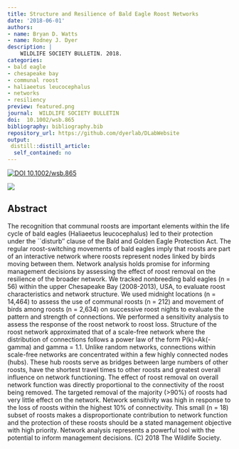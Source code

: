 ```yaml
---
title: Structure and Resilience of Bald Eagle Roost Networks
date: '2018-06-01'
authors:
- name: Bryan D. Watts
- name: Rodney J. Dyer
description: |
    WILDLIFE SOCIETY BULLETIN. 2018.  
categories: 
- bald eagle
- chesapeake bay
- communal roost
- haliaeetus leucocephalus
- networks
- resiliency
preview: featured.png
journal:  WILDLIFE SOCIETY BULLETIN
doi:  10.1002/wsb.865
bibliography: bibliography.bib
repository_url: https://github.com/dyerlab/DLabWebsite
output:
 distill::distill_article:
  self_contained: no
---
```


 [![ DOI 10.1002/wsb.865](http://img.shields.io/badge/DOI-474747.svg)](https://doi.org/10.1002/wsb.865)

![]( featured.png )

## Abstract

The recognition that communal roosts are important elements within the life cycle of bald eagles (Haliaeetus leucocephalus) led to their protection under the ``disturb″ clause of the Bald and Golden Eagle Protection Act. The regular roost-switching movements of bald eagles imply that roosts are part of an interactive network where roosts represent nodes linked by birds moving between them. Network analysis holds promise for informing management decisions by assessing the effect of roost removal on the resilience of the broader network. We tracked nonbreeding bald eagles (n = 56) within the upper Chesapeake Bay (2008-2013), USA, to evaluate roost characteristics and network structure. We used midnight locations (n = 14,464) to assess the use of communal roosts (n = 212) and movement of birds among roosts (n = 2,634) on successive roost nights to evaluate the pattern and strength of connections. We performed a sensitivity analysis to assess the response of the roost network to roost loss. Structure of the roost network approximated that of a scale-free network where the distribution of connections follows a power law of the form P(k)=Ak(-gamma) and gamma = 1.1. Unlike random networks, connections within scale-free networks are concentrated within a few highly connected nodes (hubs). These hub roosts serve as bridges between large numbers of other roosts, have the shortest travel times to other roosts and greatest overall influence on network functioning. The effect of roost removal on overall network function was directly proportional to the connectivity of the roost being removed. The targeted removal of the majority (>90%) of roosts had very little effect on the network. Network sensitivity was high in response to the loss of roosts within the highest 10% of connectivity. This small (n = 18) subset of roosts makes a disproportionate contribution to network function and the protection of these roosts should be a stated management objective with high priority. Network analysis represents a powerful tool with the potential to inform management decisions. (C) 2018 The Wildlife Society.
